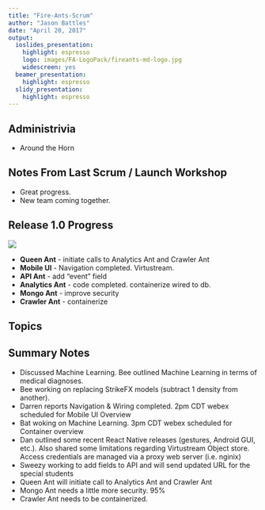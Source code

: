 ```yaml
---
title: "Fire-Ants-Scrum"
author: "Jason Battles"
date: "April 20, 2017"
output:
  ioslides_presentation:
    highlight: espresso
    logo: images/FA-LogoPack/fireants-md-logo.jpg
    widescreen: yes
  beamer_presentation:
    highlight: espresso
  slidy_presentation:
    highlight: espresso
---
```

## Administrivia
 - Around the Horn
 
        
## Notes From Last Scrum / Launch Workshop
- Great progress.
- New team coming together.


## Release 1.0 Progress
![](images/prog-20170420.png)

* **Queen Ant** - initiate calls to Analytics Ant and Crawler Ant
* **Mobile UI** - Navigation completed.  Virtustream.
* **API Ant** - add "event" field
* **Analytics Ant** - code completed.  containerize wired to db.
* **Mongo Ant** - improve security
* **Crawler Ant** - containerize
 
## Topics

## Summary Notes
- Discussed Machine Learning.  Bee outlined Machine Learning in terms of medical diagnoses.
- Bee working on replacing StrikeFX models (subtract 1 density from another). 
- Darren reports Navigation & Wiring completed.  2pm CDT webex scheduled for Mobile UI Overview
- Bat woking on Machine Learning. 3pm CDT webex scheduled for Container overview
- Dan outlined some recent React Native releases (gestures, Android GUI, etc.).  Also shared some limitations regarding Virtustream Object store.  Access credentials are managed via a proxy web server (i.e. nginix)
- Sweezy working to add fields to API and will send updated URL for the special students
- Queen Ant will initiate call to Analytics Ant and Crawler Ant   
- Mongo Ant needs a little more security.  95%
- Crawler Ant needs to be containerized.

                                
